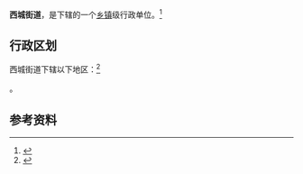 {{中国乡级行政区|53/03/02/005/000}}

'''西城街道'''，是{{PRC admin/fullname|53/03/02/005/000|3}}下辖的一个[[乡镇|乡镇]]级行政单位。<ref>{{PRC admin/ref sgc|{{PRC admin/parent|53/03/02/005/000}}}}</ref>

== 行政区划 ==

西城街道下辖以下地区：<ref>{{PRC admin/ref sgc|53/03/02/005/000}}</ref>

{{PRC admin/children|53/03/02/005/000}}。

== 参考资料 ==

{{reflist}}

{{行政区划小作品}}
{{PRC admin/navcat|53/03/02/005/000}}
